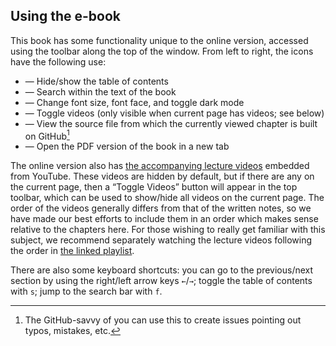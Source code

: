 ## Using the e-book {-}

This book has some functionality unique to the online version, accessed using the toolbar along the top of the window.
From left to right, the icons have the following use:

- <i class="fa fa-align-justify"></i> — Hide/show the table of contents
- <i class="fa fa-search"></i> — Search within the text of the book
- <i class="fa fa-font"></i> — Change font size, font face, and toggle dark mode
- <i class="fa fa-video-camera"></i> — Toggle videos (only visible when current page has videos; see below)
- <i class="fa fa-code"></i> — View the source file from which the currently viewed chapter is built on GitHub^[The GitHub-savvy of you can use this to create issues pointing out typos, mistakes, etc.]
- <i class="fa fa-file-pdf-o"></i> — Open the PDF version of the book in a new tab

The online version also has [the accompanying lecture videos](https://www.youtube.com/playlist?list=PLkespgaZN4gmu0nWNmfMflVRqw0VPkCGH) embedded from YouTube.
These videos are hidden by default, but if there are any on the current page, then a "Toggle Videos" button will appear in the top toolbar, which can be used to show/hide all videos on the current page.
The order of the videos generally differs from that of the written notes, so we have made our best efforts to include them in an order which makes sense relative to the chapters here.
For those wishing to really get familiar with this subject, we recommend separately watching the lecture videos following the order in [the linked playlist](https://www.youtube.com/playlist?list=PLkespgaZN4gmu0nWNmfMflVRqw0VPkCGH).

<!-- TO-DO: talk about the .technical divs -->

There are also some keyboard shortcuts: you can go to the previous/next section by using the right/left arrow keys `←`/`→`; toggle the table of contents with `s`; jump to the search bar with `f`.
